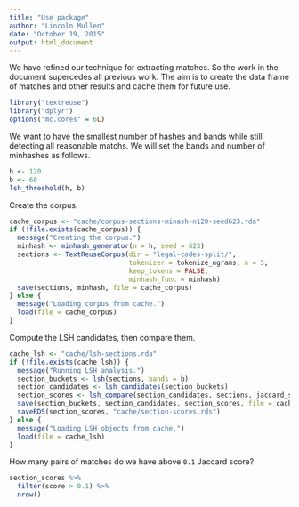 ```yaml
---
title: "Use package"
author: "Lincoln Mullen"
date: "October 19, 2015"
output: html_document
---
```


We have refined our technique for extracting matches. So the work in the document supercedes all previous work. The aim is to create the data frame of matches and other results and cache them for future use.

```r
library("textreuse")
library("dplyr")
options("mc.cores" = 6L)
```

We want to have the smallest number of hashes and bands while still detecting all reasonable matchs. We will set the bands and number of minhashes as follows.

```r
h <- 120
b <- 60
lsh_threshold(h, b)
```

Create the corpus.

```r
cache_corpus <- "cache/corpus-sections-minash-n120-seed623.rda"
if (!file.exists(cache_corpus)) {
  message("Creating the corpus.")
  minhash <- minhash_generator(n = h, seed = 623)
  sections <- TextReuseCorpus(dir = "legal-codes-split/",
                              tokenizer = tokenize_ngrams, n = 5,
                              keep_tokens = FALSE,
                              minhash_func = minhash)
  save(sections, minhash, file = cache_corpus)
} else {
  message("Loading corpus from cache.")
  load(file = cache_corpus)
}
```

Compute the LSH candidates, then compare them.

```r
cache_lsh <- "cache/lsh-sections.rda"
if (!file.exists(cache_lsh)) {
  message("Running LSH analysis.")
  section_buckets <- lsh(sections, bands = b)
  section_candidates <- lsh_candidates(section_buckets)
  section_scores <- lsh_compare(section_candidates, sections, jaccard_similarity)
  save(section_buckets, section_candidates, section_scores, file = cache_lsh)
  saveRDS(section_scores, "cache/section-scores.rds")
} else {
  message("Loading LSH objects from cache.")
  load(file = cache_lsh)
}
```

How many pairs of matches do we have above `0.1` Jaccard score?

```r
section_scores %>% 
  filter(score > 0.1) %>% 
  nrow()
```

